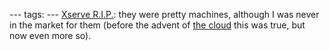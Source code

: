 ---
tags:
---
[http://www.engadget.com/2010/11/05/apple-xserve-sales-end-january-31-support-will-continue-indefin/ Xserve R.I.P.]: they were pretty machines, although I was never in the market for them (before the advent of [[the cloud]] this was true, but now even more so).
